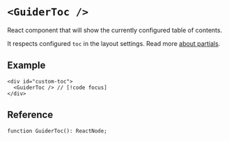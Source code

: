 # `<GuiderToc />`

React component that will show the currently configured table of contents.

It respects configured `toc` in the layout settings. Read more [about partials](../theme/settings.mdx#about-partials).


## Example

```tsx
<div id="custom-toc">
  <GuiderToc /> // [!code focus]
</div>
```


## Reference

```tsx
function GuiderToc(): ReactNode;
```
